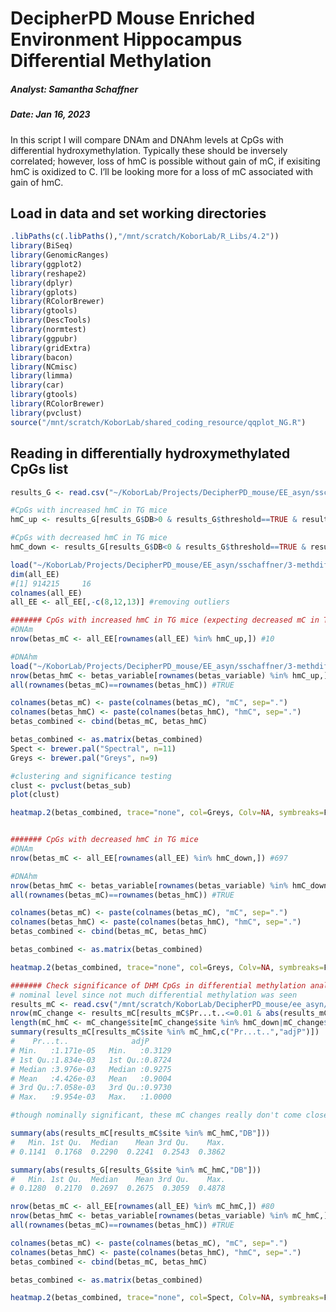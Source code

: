 DecipherPD Mouse Enriched Environment Hippocampus Differential Methylation
================================

##### Analyst: Samantha Schaffner
##### Date: Jan 16, 2023

In this script I will compare DNAm and DNAhm levels at CpGs with differential hydroxymethylation. Typically these should be inversely correlated; however, loss of hmC is possible without gain of mC, if exisiting hmC is oxidized to C. I'll be looking more for a loss of mC associated with gain of hmC.

## Load in data and set working directories

```r
.libPaths(c(.libPaths(),"/mnt/scratch/KoborLab/R_Libs/4.2"))
library(BiSeq)
library(GenomicRanges)
library(ggplot2)
library(reshape2)
library(dplyr)
library(gplots)
library(RColorBrewer)
library(gtools)
library(DescTools)
library(normtest)
library(ggpubr)
library(gridExtra)
library(bacon)
library(NCmisc)
library(limma)
library(car)
library(gtools)
library(RColorBrewer)
library(pvclust)
source("/mnt/scratch/KoborLab/shared_coding_resource/qqplot_NG.R")
```

## Reading in differentially hydroxymethylated CpGs list

```r
results_G <- read.csv("~/KoborLab/Projects/DecipherPD_mouse/EE_asyn/sschaffner/3-methdiff_DNAm_DNAhm/hydroxy/WTSE_TGSE/linear_model/auto/CpG/lm_WTSE_TGSE.csv")

#CpGs with increased hmC in TG mice
hmC_up <- results_G[results_G$DB>0 & results_G$threshold==TRUE & results_G$adjP<=0.05,"site"] #10 CpGs

#CpGs with decreased hmC in TG mice
hmC_down <- results_G[results_G$DB<0 & results_G$threshold==TRUE & results_G$adjP<=0.05,"site"] #697 CpGs

load("~/KoborLab/Projects/DecipherPD_mouse/EE_asyn/sschaffner/3-methdiff_DNAm_DNAhm/preprocessing/oxbisulfite/CpG/auto/10X_filter/all_EE_mC_betas_CpG_10X.RData")
dim(all_EE)
#[1] 914215     16
colnames(all_EE)
all_EE <- all_EE[,-c(8,12,13)] #removing outliers

####### CpGs with increased hmC in TG mice (expecting decreased mC in TG mice)
#DNAm
nrow(betas_mC <- all_EE[rownames(all_EE) %in% hmC_up,]) #10

#DNAhm
load("~/KoborLab/Projects/DecipherPD_mouse/EE_asyn/sschaffner/3-methdiff_DNAm_DNAhm/preprocessing/hydroxy/CpG/auto/all_EE_hmC_betas_CpG_10X_auto_var_noout.RData")
nrow(betas_hmC <- betas_variable[rownames(betas_variable) %in% hmC_up,]) #10
all(rownames(betas_mC)==rownames(betas_hmC)) #TRUE

colnames(betas_mC) <- paste(colnames(betas_mC), "mC", sep=".")
colnames(betas_hmC) <- paste(colnames(betas_hmC), "hmC", sep=".")
betas_combined <- cbind(betas_mC, betas_hmC)

betas_combined <- as.matrix(betas_combined)
Spect <- brewer.pal("Spectral", n=11)
Greys <- brewer.pal("Greys", n=9)

#clustering and significance testing
clust <- pvclust(betas_sub)
plot(clust)

heatmap.2(betas_combined, trace="none", col=Greys, Colv=NA, symbreaks=F, symkey=F)


####### CpGs with decreased hmC in TG mice 
#DNAm
nrow(betas_mC <- all_EE[rownames(all_EE) %in% hmC_down,]) #697

#DNAhm
nrow(betas_hmC <- betas_variable[rownames(betas_variable) %in% hmC_down,]) #697
all(rownames(betas_mC)==rownames(betas_hmC)) #TRUE

colnames(betas_mC) <- paste(colnames(betas_mC), "mC", sep=".")
colnames(betas_hmC) <- paste(colnames(betas_hmC), "hmC", sep=".")
betas_combined <- cbind(betas_mC, betas_hmC)

betas_combined <- as.matrix(betas_combined)

heatmap.2(betas_combined, trace="none", col=Greys, Colv=NA, symbreaks=F, symkey=F)

####### Check significance of DHM CpGs in differential methylation analysis
# nominal level since not much differential methylation was seen
results_mC <- read.csv("/mnt/scratch/KoborLab/DecipherPD_mouse/ee_asyn/hipp/sschaffner/082022/5-methdiff_DNAm_DNAhm/methylation/WTSE_TGSE/linear_model/auto/CpG/lm_WTSE_TGSE.csv")
nrow(mC_change <- results_mC[results_mC$Pr...t..<=0.01 & abs(results_mC$DB)>=0.1,]) #2674
length(mC_hmC <- mC_change$site[mC_change$site %in% hmC_down|mC_change$site %in% hmC_up]) #80
summary(results_mC[results_mC$site %in% mC_hmC,c("Pr...t..","adjP")])
#    Pr...t..              adjP       
# Min.   :1.171e-05   Min.   :0.3129  
# 1st Qu.:1.834e-03   1st Qu.:0.8724  
# Median :3.976e-03   Median :0.9275  
# Mean   :4.426e-03   Mean   :0.9004  
# 3rd Qu.:7.058e-03   3rd Qu.:0.9730  
# Max.   :9.954e-03   Max.   :1.0000 

#though nominally significant, these mC changes really don't come close to passing MTC, with adjusted p-values close to 0.9 on average

summary(abs(results_mC[results_mC$site %in% mC_hmC,"DB"]))
#   Min. 1st Qu.  Median    Mean 3rd Qu.    Max. 
# 0.1141  0.1768  0.2290  0.2241  0.2543  0.3862 

summary(abs(results_G[results_G$site %in% mC_hmC,"DB"]))
#   Min. 1st Qu.  Median    Mean 3rd Qu.    Max. 
# 0.1280  0.2170  0.2697  0.2675  0.3059  0.4878 

nrow(betas_mC <- all_EE[rownames(all_EE) %in% mC_hmC,]) #80
nrow(betas_hmC <- betas_variable[rownames(betas_variable) %in% mC_hmC,]) #80
all(rownames(betas_mC)==rownames(betas_hmC)) #TRUE

colnames(betas_mC) <- paste(colnames(betas_mC), "mC", sep=".")
colnames(betas_hmC) <- paste(colnames(betas_hmC), "hmC", sep=".")
betas_combined <- cbind(betas_mC, betas_hmC)

betas_combined <- as.matrix(betas_combined)

heatmap.2(betas_combined, trace="none", col=Spect, Colv=NA, symbreaks=F, symkey=F)
```

